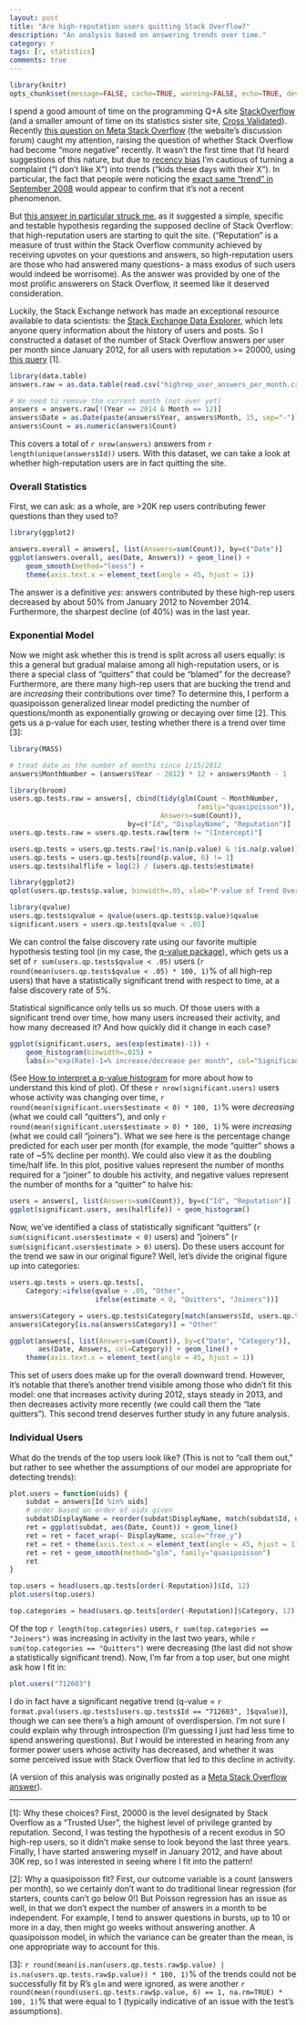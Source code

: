 ```yaml
---
layout: post
title: "Are high-reputation users quitting Stack Overflow?"
description: "An analysis based on answering trends over time."
category: r
tags: [r, statistics]
comments: true
---
```


```r
library(knitr)
opts_chunk$set(message=FALSE, cache=TRUE, warning=FALSE, echo=TRUE, dev="jpeg")
```

I spend a good amount of time on the programming Q+A site [StackOverflow](http://stackoverflow.com/) (and a smaller amount of time on its statistics sister site, [Cross Validated](http://stats.stackexchange.com/)). Recently [this question on Meta Stack Overflow](http://meta.stackoverflow.com/questions/251758) (the website's discussion forum) caught my attention, raising the question of whether Stack Overflow had become "more negative" recently. It wasn't the first time that I'd heard suggestions of this nature, but due to [recency bias](http://www.skepdic.com/recencybias.html) I'm cautious of turning a complaint ("I don't like X") into trends ("kids these days with their X"). In particular, the fact that people were noticing the [exact same "trend" in September 2008](http://meta.stackexchange.com/questions/9953/could-we-please-be-a-bit-nicer-to-new-users) would appear to confirm that it's not a recent phenomenon.

But [this answer in particular struck me](http://meta.stackoverflow.com/a/251842/712603), as it suggested a simple, specific and testable hypothesis regarding the supposed decline of Stack Overflow: that high-reputation users are starting to quit the site. ("Reputation" is a measure of trust within the Stack Overflow community achieved by receiving upvotes on your questions and answers, so high-reputation users are those who had answered many questions- a mass exodus of such users would indeed be worrisome). As the answer was provided by one of the most prolific answerers on Stack Overflow, it seemed like it deserved consideration.

Luckily, the Stack Exchange network has made an exceptional resource available to data scientists: the [Stack Exchange Data Explorer](https://data.stackexchange.com/), which lets anyone query information about the history of users and posts. So I constructed a dataset of the number of Stack Overflow answers per user per month since January 2012, for all users with reputation >= 20000, using [this query](http://data.stackexchange.com/stackoverflow/query/186926) [1].

```r
library(data.table)
answers.raw = as.data.table(read.csv("highrep_user_answers_per_month.csv"))

# We need to remove the current month (not over yet)
answers = answers.raw[!(Year == 2014 & Month == 12)]
answers$Date = as.Date(paste(answers$Year, answers$Month, 15, sep="-"))
answers$Count = as.numeric(answers$Count)
```

This covers a total of `r nrow(answers)` answers from `r length(unique(answers$Id))` users. With this dataset, we can take a look at whether high-reputation users are in fact quitting the site.

### Overall Statistics

First, we can ask: as a whole, are >20K rep users contributing fewer questions than they used to?

```r
library(ggplot2)

answers.overall = answers[, list(Answers=sum(Count)), by=c("Date")]
ggplot(answers.overall, aes(Date, Answers)) + geom_line() +
    geom_smooth(method="loess") +
    theme(axis.text.x = element_text(angle = 45, hjust = 1))
```

The answer is a definitive *yes*: answers contributed by these high-rep users decreased by about 50% from January 2012 to November 2014. Furthermore, the sharpest decline (of 40%) was in the last year.

### Exponential Model

Now we might ask whether this is trend is split across all users equally: is this a general but gradual malaise among all high-reputation users, or is there a special class of "quitters" that could be "blamed" for the decrease? Furthermore, are there many high-rep users that are bucking the trend and are *increasing* their contributions over time? To determine this, I perform a quasipoisson generalized linear model predicting the number of questions/month as exponentially growing or decaying over time [2]. This gets us a p-value for each user, testing whether there is a trend over time [3]:

```r
library(MASS)

# treat date as the number of months since 1/15/2012
answers$MonthNumber = (answers$Year - 2012) * 12 + answers$Month - 1

library(broom)
users.qp.tests.raw = answers[, cbind(tidy(glm(Count ~ MonthNumber,
                                              family="quasipoisson")),
                                     Answers=sum(Count)),
                             by=c("Id", "DisplayName", "Reputation")]
users.qp.tests.raw = users.qp.tests.raw[term != "(Intercept)"]

users.qp.tests = users.qp.tests.raw[!is.nan(p.value) & !is.na(p.value)]
users.qp.tests = users.qp.tests[round(p.value, 6) != 1]
users.qp.tests$halflife = log(2) / (users.qp.tests$estimate)
```

```r
library(ggplot2)
qplot(users.qp.tests$p.value, binwidth=.05, xlab="P-value of Trend Over Time")
```

```r
library(qvalue)
users.qp.tests$qvalue = qvalue(users.qp.tests$p.value)$qvalue
significant.users = users.qp.tests[qvalue < .05]
```

We can control the false discovery rate using our favorite multiple hypothesis testing tool (in my case, the [q-value package](http://www.bioconductor.org/packages/release/bioc/html/qvalue.html)), which gets us a set of `r sum(users.qp.tests$qvalue < .05)` users (`r round(mean(users.qp.tests$qvalue < .05) * 100, 1)`% of all high-rep users) that have a statistically significant trend with respect to time, at a false discovery rate of 5%.

Statistical significance only tells us so much. Of those users with a significant trend over time, how many users increased their activity, and how many decreased it? And how quickly did it change in each case?

```r
ggplot(significant.users, aes(exp(estimate)-1)) +
    geom_histogram(binwidth=.015) +
    labs(x="exp(Rate)-1=% increase/decrease per month", col="Significant at 5% FDR")
```

(See [How to interpret a p-value histogram](/statistics/interpreting-pvalue-histogram) for more about how to understand this kind of plot). Of these `r nrow(significant.users)` users whose activity was changing over time, `r round(mean(significant.users$estimate < 0) * 100, 1)`% were *decreasing* (what we could call "quitters"), and only `r round(mean(significant.users$estimate > 0) * 100, 1)`% were *increasing* (what we could call "joiners"). What we see here is the percentage change predicted for each user per month (for example, the mode "quitter" shows a rate of ~5% decline per month). We could also view it as the doubling time/half life. In this plot, positive values represent the number of months required for a "joiner" to double his activity, and negative values represent the number of months for a "quitter" to halve his:

```r
users = answers[, list(Answers=sum(Count)), by=c("Id", "Reputation")]
ggplot(significant.users, aes(halflife)) + geom_histogram()
```

Now, we've identified a class of statistically significant "quitters" (`r sum(significant.users$estimate < 0)` users) and "joiners" (`r sum(significant.users$estimate > 0)` users). Do these users account for the trend we saw in our original figure? Well, let's divide the original figure up into categories:

```r
users.qp.tests = users.qp.tests[,
    Category:=ifelse(qvalue > .05, "Other",
                     ifelse(estimate < 0, "Quitters", "Joiners"))]

answers$Category = users.qp.tests$Category[match(answers$Id, users.qp.tests$Id)]
answers$Category[is.na(answers$Category)] = "Other"

ggplot(answers[, list(Answers=sum(Count)), by=c("Date", "Category")],
       aes(Date, Answers, col=Category)) + geom_line() +
    theme(axis.text.x = element_text(angle = 45, hjust = 1))
```

This set of users does make up for the overall downward trend. However, it's notable that there's another trend visible among those who didn't fit this model: one that increases activity during 2012, stays steady in 2013, and then decreases activity more recently (we could call them the "late quitters"). This second trend deserves further study in any future analysis.

### Individual Users

What do the trends of the top users look like? (This is not to "call them out," but rather to see whether the assumptions of our model are appropriate for detecting trends):
    
```r
plot.users = function(uids) {
    subdat = answers[Id %in% uids]
    # order based on order of uids given
    subdat$DisplayName = reorder(subdat$DisplayName, match(subdat$Id, uids))
    ret = ggplot(subdat, aes(Date, Count)) + geom_line()
    ret = ret + facet_wrap(~ DisplayName, scale="free_y")
    ret = ret + theme(axis.text.x = element_text(angle = 45, hjust = 1))
    ret = ret + geom_smooth(method="glm", family="quasipoisson")
    ret
}
```

```r
top.users = head(users.qp.tests[order(-Reputation)]$Id, 12)
plot.users(top.users)
```

```r
top.categories = head(users.qp.tests[order(-Reputation)]$Category, 12)
```

Of the top `r length(top.categories)` users, `r sum(top.categories == "Joiners")` was increasing in activity in the last two years, while `r sum(top.categories == "Quitters")` were decreasing (the last did not show a statistically significant trend). Now, I'm far from a top user, but one might ask how I fit in:

```r
plot.users("712603")
```

I do in fact have a significant negative trend (q-value = `r format.pval(users.qp.tests[users.qp.tests$Id == "712603", ]$qvalue)`), though we can see there's a high amount of overdispersion. I'm not sure I could explain why through introspection (I'm guessing I just had less time to spend answering questions). But I would be interested in hearing from any former power users whose activity has decreased, and whether it was some perceived issue with Stack Overflow that led to this decline in activity.

(A version of this analysis was originally posted as a [Meta Stack Overflow answer](http://meta.stackoverflow.com/a/252757/712603)).

- - -

[1]: Why these choices? First, 20000 is the level designated by Stack Overflow as a "Trusted User", the highest level of privilege granted by reputation. Second, I was testing the hypothesis of a recent exodus in SO high-rep users, so it didn't make sense to look beyond the last three years. Finally, I have started answering myself in January 2012, and have about 30K rep, so I was interested in seeing where I fit into the pattern!

[2]: Why a quasipoisson fit? First, our outcome variable is a count (answers per month), so we certainly don't want to do traditional linear regression (for starters, counts can't go below 0!) But Poisson regression has an issue as well, in that we don't expect the number of answers in a month to be independent. For example, I tend to answer questions in bursts, up to 10 or more in a day, then might go weeks without answering another. A quasipoisson model, in which the variance can be greater than the mean, is one appropriate way to account for this.

[3]: `r round(mean(is.nan(users.qp.tests.raw$p.value) | is.na(users.qp.tests.raw$p.value)) * 100, 1)`% of the trends could not be successfully fit by R's `glm` and were ignored, as were another `r round(mean(round(users.qp.tests.raw$p.value, 6) == 1, na.rm=TRUE) * 100, 1)`% that were equal to 1 (typically indicative of an issue with the test's assumptions).
